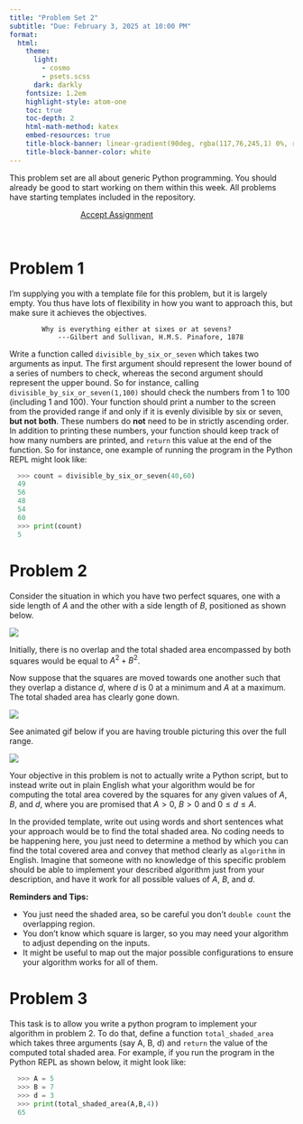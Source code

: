 ```yaml
---
title: "Problem Set 2"
subtitle: "Due: February 3, 2025 at 10:00 PM"
format:
  html:
    theme:
      light: 
        - cosmo
        - psets.scss
      dark: darkly
    fontsize: 1.2em
    highlight-style: atom-one
    toc: true
    toc-depth: 2
    html-math-method: katex
    embed-resources: true
    title-block-banner: linear-gradient(90deg, rgba(117,76,245,1) 0%, rgba(0,212,255,1) 100%)
    title-block-banner-color: white
---
```


This problem set are all about generic Python programming. You should already be good to start working on them  within this week. All problems have starting templates included in the repository.

```{=html}
<a href='https://classroom.github.com/a/aXSFe5_2' target="_blank" class="btn btn-info" style='margin:auto; display: block; width:50%;'>Accept Assignment</a>
```
<br>



# Problem 1
I'm supplying you with a template file for this problem, but it is largely empty. You thus have lots of flexibility in how you want to approach this, but make sure it achieves the objectives.

		    Why is everything either at sixes or at sevens?
                ---Gilbert and Sullivan, H.M.S. Pinafore, 1878

Write a function called `divisible_by_six_or_seven` which takes two arguments as input. The first argument should represent the lower bound of a series of numbers to check, whereas the second argument should represent the upper bound. So for instance, calling `divisible_by_six_or_seven(1,100)` should check the numbers from 1 to 100 (including 1 and 100). Your function should print a number to the screen from the provided range if and only if it is evenly divisible by six or seven, **but not both**. These numbers do **not** need to be in strictly ascending order. In addition to printing these numbers, your function should keep track of how many numbers are printed, and `return` this value at the end of the function. 
So for instance, one example of running the program in the Python REPL might look like:
```python
  >>> count = divisible_by_six_or_seven(40,60)
  49
  56
  48
  54
  60
  >>> print(count)
  5
```

# Problem 2

Consider the situation in which you have two perfect squares, one with a side length of $A$ and the other with a side length of $B$, positioned as shown below. 

![](./images/block_1.png)

Initially, there is no overlap and the total shaded area encompassed by both squares would be equal to $A^2 + B^2$.

Now suppose that the squares are moved towards one another such that they overlap a distance $d$, where $d$ is 0 at a minimum and $A$ at a maximum. The total shaded area has clearly gone down.

![](./images/block_2.png)

  See animated gif below if you are having trouble picturing this over the full range.

![](./images/Squares_anim1.gif)


Your objective in this problem is not to actually write a Python script, but to instead write out in plain English what your algorithm would be for computing the total area covered by the squares for any given values of $A$, $B$, and $d$, where you are promised that $A > 0$, $B > 0$ and $0 \leq d \leq A$.

In the provided template, write out using words and short sentences what your approach would be to find the total shaded area. No coding needs to be happening here, you just need to determine a method by which you can find the total covered area and convey that method clearly as `algorithm` in English. Imagine that someone with no knowledge of this specific problem should be able to implement your described algorithm just from your description, and have it work for all possible values of $A$, $B$, and $d$.


**Reminders and Tips:**

- You just need the shaded area, so be careful you don't `double count` the overlapping region.
- You don't know which square is larger, so you may need your algorithm to adjust depending on the inputs.
- It might be useful to map out the major possible configurations to ensure your algorithm works for all of them.

# Problem 3

This task is to allow you write a python program to implement your algorithm in problem 2. To do that, define a function `total_shaded_area` which takes three arguments (say A, B, d) and `return`  the value of the computed total shaded area. 
For example, if you run the program in the Python REPL as shown below, it might look like:
```python
  >>> A = 5
  >>> B = 7
  >>> d = 3
  >>> print(total_shaded_area(A,B,4))
  65
```